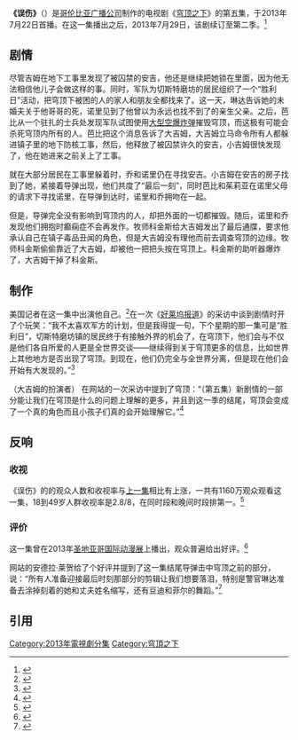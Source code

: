 {{noteTA|G1=TV}}
{{Infobox television episode
| Title        = 误伤<br/>Blue on Blue
| Series       = 《[[穹顶之下_(电视剧)|穹顶之下]]》
| Image        =
| Caption      =
| Season       = 1
| Episode      = 5
| Director     = [[杰克·本德|杰克·本德]]
| Writer       = {{link-en|布莱恩·沃恩|Brian K. Vaughan}}<ref>{{cite web|url=http://www.thefutoncritic.com/listings/20130709cbs07/ |title=Listings - UNDER THE DOME on CBS |publisher=TheFutonCritic.com |date=2013-07-22 |accessdate=2013-08-06}}</ref>
| Music        =
| Production   =
| Airdate      = {{start date|2013|7|22}}
| Guests       = *安德鲁·沃格尔 饰演 卡特
*阿尔·文森特 饰演 戴尔
*阿瑞安·马丁 饰演 乔治亚
*乔什·卡特 饰演 拉斯蒂
*艾伦·瑞斯 饰演 豆迪的母亲
*{{link-en|加里·维克斯|Gary Weeks}} 饰演 诺里的父亲
*{{link-en|杰夫·格罗尔|Jeff Glor}} 饰演 他自己
*拉辛姆·沙巴兹 饰演 年轻的士兵
*吉普·兰 饰演 乔的父亲
*茱莉亚·坎达尔 饰演 乔的母亲
*艾德·瑞克 饰演 安德烈的儿子
*尼克·马德瑞克 饰演 持扩音器的士兵
| Prev         = 《[[爆发_(穹顶之下)|爆发]]》<br/>Outbreak
| Next         = 《[[无尽干渴_(穹顶之下)|无尽干渴]]》<br/>The Endless Thirst
| Episode list = 
}}

'''《误伤》'''（{{lang-en|Blue on Blue}}）是[[哥伦比亚广播公司|哥伦比亚广播公司]]制作的电视剧《[[穹顶之下_(电视剧)|穹顶之下]]》的第五集，于2013年7月22日首播。在这一集播出之后，2013年7月29日，该剧续订至第二季。<ref>{{cite web |url=http://tvbythenumbers.zap2it.com/2013/07/29/under-the-dome-renewed-by-cbs-for-second-season/194432/ |title=‘Under the Dome’ Renewed by CBS for Second Season - Ratings | TVbytheNumbers |publisher=Tvbythenumbers.zap2it.com |date=2013-07-29 |accessdate=2013-08-06 |deadurl=yes |archiveurl=https://web.archive.org/web/20130809170428/http://tvbythenumbers.zap2it.com/2013/07/29/under-the-dome-renewed-by-cbs-for-second-season/194432/ |archivedate=2013-08-09 }}</ref>

== 剧情 ==
尽管吉姆在地下工事里发现了被囚禁的安吉，他还是继续把她锁在里面，因为他无法相信他儿子会做这样的事。同时，军队为切斯特磨坊的居民组织了一个“胜利日”活动，把穹顶下被困的人的家人和朋友全都找来了。这一天，琳达告诉她的未婚夫关于他哥哥的死，诺里见到了他曾以为永远也找不到了的亲生父亲。之后，芭比从一个驻扎的士兵处发现军队试图使用[[大型空爆炸弹|大型空爆炸弹]]摧毁穹顶，而这极有可能会杀死穹顶内所有的人。芭比把这个消息告诉了大吉姆，大吉姆立马命令所有人都躲进镇子里的地下防核工事，然后，他释放了被囚禁许久的安吉，小吉姆很快发现了，他在她进来之前关上了工事。

就在大部分居民在工事里躲着时，乔和诺里仍在寻找安吉。小吉姆在安吉的房子找到了她，紧接着导弹出现，他们共度了“最后一刻”，同时芭比和茱莉亚在诺里父母的请求下寻找诺里，在导弹到达时，诺里和乔拥吻在一起。

但是，导弹完全没有影响到穹顶内的人，却把外面的一切都摧毁。随后，诺里和乔发现他们拥抱时癫痫症不会再发作。牧师科金斯给大吉姆发出了最后通牒，要求他承认自己在镇子毒品丑闻的角色，但是大吉姆没有理他而前去调查穹顶的边缘。牧师科金斯偷偷靠近了大吉姆，却被他一把把头按在穹顶上。科金斯的助听器爆炸了，大吉姆干掉了科金斯。

== 制作 ==
美国记者{{link-en|杰夫·格罗尔|Jeff_Glor}}在这一集中出演他自己。<ref>{{cite web |last=Suhail |first=Babar |url=http://www.spoilertv.com/2013/07/under-dome-episode-105-blue-on-blue_3061.html |title=Under the Dome - Episode 1.05 - Blue on Blue - Press Release | Spoilers |publisher=Spoilertv.com |date=2013-07-09 |accessdate=2013-08-06 |archive-date=2013-08-20 |archive-url=https://web.archive.org/web/20130820093252/http://www.spoilertv.com/2013/07/under-dome-episode-105-blue-on-blue_3061.html |dead-url=no }}</ref>{{link-en|布莱恩·沃恩|Brian K. Vaughan}}在一次《[[好莱坞报道|好莱坞报道]]》的采访中谈到剧情时开了个玩笑：“我不太喜欢军方的计划，但是我得提一句，下个星期的那一集可是“胜利日”，切斯特磨坊镇的居民终于有接触外界的机会了，在穹顶下，他们会与不仅是他们各自所爱的人更是全世界交谈——继续得到关于穹顶更多的信息，比如世界上其他地方是否出现了穹顶。到现在，他们仍完全与全世界分离，但是现在他们会开始有大发现的。”<ref>{{cite web |author=3 WKS |url=http://www.hollywoodreporter.com/live-feed/under-domes-brian-k-vaughan-586236 |title='Under the Dome's' Brian K. Vaughan: 'Big Answers' Coming |publisher=Hollywoodreporter.com |date=2013-07-16 |accessdate=2013-08-06 |archive-date=2013-08-21 |archive-url=https://web.archive.org/web/20130821172526/http://www.hollywoodreporter.com/live-feed/under-domes-brian-k-vaughan-586236 |dead-url=no }}</ref>

{{link-en|迪恩·诺里斯|Dean Norris}}（大吉姆的扮演者） 在{{link-en|Zap2it|Zap2it}}网站的一次采访中提到了穹顶：“（第五集）新剧情的一部分能让我们在穹顶是什么的问题上理解的更多，并且到这一季的结尾，穹顶会变成了一个真的角色而且小孩子们真的会开始理解它。”<ref>{{cite web |url=http://blog.zap2it.com/frominsidethebox/2013/07/dean-norris-teases-breaking-bads-return-under-the-domes-finale.html |title=Dean Norris teases ‘Breaking Bad’s’ return, ‘Under the Dome’s’ finale - Zap2it |publisher=Blog.zap2it.com |date=2013-07-22 |accessdate=2013-08-06 |deadurl=yes |archiveurl=https://web.archive.org/web/20130814221350/http://blog.zap2it.com/frominsidethebox/2013/07/dean-norris-teases-breaking-bads-return-under-the-domes-finale.html |archivedate=2013-08-14 }}</ref>

== 反响 ==
{{Video game reviews
| title = 《误伤》的评分
| subtitle =
| state =
<!-- Custom reviewers -->
| rev1 = [[影音俱乐部|影音俱乐部]]
| rev1Score = B-<ref>{{cite web |last=Von |first=Scott |url=http://www.avclub.com/articles/blue-on-blue,100451/ |title=“Blue On Blue” | Under The Dome | TV Club | TV |publisher=The A.V. Club |date=2013-07-22 |accessdate=2013-08-06 |archive-date=2013-07-26 |archive-url=https://web.archive.org/web/20130726113923/http://www.avclub.com/articles/blue-on-blue,100451/ |dead-url=no }}</ref>
| rev2 = [[IGN|IGN]]
| rev2Score = {{Rating|7.7|10}}<ref>{{cite web|author=Matt Fowler 22 Jul 2013 |url=http://ca.ign.com/articles/2013/07/23/under-the-dome-blue-on-blue-review?abthid=51edfd78cfba35e539000029 |title=Under the Dome: "Blue on Blue" Review - IGN |publisher=Ca.ign.com |date=2013-07-22 |accessdate=2013-08-06}}</ref>
| rev3 = TV Fanatic
| rev3Score = {{Rating|4.5|5}}<ref>{{cite web |url=http://www.tvfanatic.com/2013/07/under-the-dome-review-butterflies-and-a-jack-rabbit/ |title=Under the Dome Review: Butterflies and a Jack Rabbit |publisher=TV Fanatic |date=2013-07-23 |accessdate=2013-08-06 |archive-date=2013-07-31 |archive-url=https://web.archive.org/web/20130731000412/http://www.tvfanatic.com/2013/07/under-the-dome-review-butterflies-and-a-jack-rabbit/ |dead-url=no }}</ref>
| rev4 = 《{{link-en|纽约杂志|New York (magazine)}}》网站
| rev4Score = {{Rating|4.0|5}}<ref>{{cite web |last=Dionne |first=Zach |url=http://www.vulture.com/2013/07/under-the-dome-recap-season-1-bomb.html |title=Under the Dome Recap: Friendly Fire |publisher=Vulture |date=2013-07-23 |accessdate=2013-08-06 |archive-date=2013-07-29 |archive-url=https://web.archive.org/web/20130729131939/http://www.vulture.com/2013/07/under-the-dome-recap-season-1-bomb.html |dead-url=no }}</ref>
}}

=== 收视 ===
《误伤》的的观众人数和收视率与[[爆发_(穹顶之下)#收视|上一集]]相比有上涨，一共有1160万观众观看这一集，18到49岁人群收视率是2.8/8，在同时段和晚间时段排第一。<ref>{{cite web |url=http://tvbythenumbers.zap2it.com/2013/07/23/monday-final-tv-ratings-no-adjustments-to-under-the-dome-mistresses-the-bachelorette-or-breaking-pointe/193320/ |title=Monday Final TV Ratings: No Adjustments to ‘Under the Dome’, ‘Mistresses’, ‘The Bachelorette’ or ‘Breaking Pointe’ - Ratings | TVbytheNumbers |publisher=Tvbythenumbers.zap2it.com |date= |accessdate=2013-08-06 |deadurl=yes |archiveurl=https://web.archive.org/web/20130726231229/http://tvbythenumbers.zap2it.com/2013/07/23/monday-final-tv-ratings-no-adjustments-to-under-the-dome-mistresses-the-bachelorette-or-breaking-pointe/193320/ |archivedate=2013-07-26 }}</ref>

=== 评价 ===
这一集曾在2013年[[圣地亚哥国际动漫展|圣地亚哥国际动漫展]]上播出，观众普遍给出好评。<ref>{{cite web |last=Frater |first=Patrick |url=http://variety.com/2013/biz/news/comic-con-under-the-dome-screens-upcoming-fifth-episode-at-panel-1200566049/ |title=Comic-Con: ‘Under the Dome’ Panel Screens Upcoming Fifth Episode |publisher=Variety |date=2013-07-21 |accessdate=2013-08-06 |archive-date=2013-07-23 |archive-url=https://web.archive.org/web/20130723081606/http://variety.com/2013/biz/news/comic-con-under-the-dome-screens-upcoming-fifth-episode-at-panel-1200566049/ |dead-url=no }}</ref>

{{link-en|Zap2it|Zap2it}}网站的安德拉·莱贺给了个好评并提到了这一集结尾导弹击中穹顶之前的部分，说：“所有人准备迎接最后时刻那部分的剪辑让我们想要落泪，特别是警官琳达准备去涂掉刻着的她和丈夫姓名缩写，还有豆迪和菲尔的舞蹈。”<ref>{{cite web |url=http://blog.zap2it.com/frominsidethebox/2013/07/under-the-dome-blue-on-blue-has-the-town-going-nuclear-over-a-missile.html |title=‘Under the Dome’: ‘Blue on Blue’ has the town going nuclear over a missile - Zap2it |publisher=Blog.zap2it.com |date=2013-07-22 |accessdate=2013-08-06 |deadurl=yes |archiveurl=https://web.archive.org/web/20130820114822/http://blog.zap2it.com/frominsidethebox/2013/07/under-the-dome-blue-on-blue-has-the-town-going-nuclear-over-a-missile.html |archivedate=2013-08-20 }}</ref>

== 引用 ==
{{Reflist}}

[[Category:2013年電視劇分集|Category:2013年電視劇分集]]
[[Category:穹頂之下|Category:穹頂之下]]